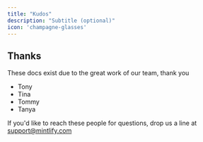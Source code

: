 ```yaml
---
title: "Kudos"
description: "Subtitle (optional)"
icon: 'champagne-glasses'
---
```


## Thanks

These docs exist due to the great work of our team, thank you

* Tony
* Tina
* Tommy
* Tanya 

If you'd like to reach these people for questions, drop us a line at [support\@mintlify.com](mailto:support@mintlify.com?subject=Docs-Kudos)